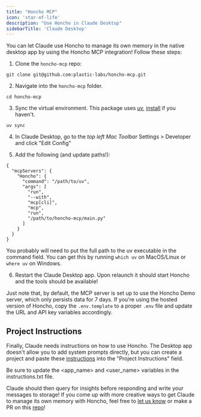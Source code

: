 ```yaml
---
title: "Honcho MCP"
icon: 'star-of-life'
description: "Use Honcho in Claude Desktop"
sidebarTitle: 'Claude Desktop'
---
```


You can let Claude use Honcho to manage its own memory in the native desktop app by using the Honcho MCP integration! Follow these steps:

1. Clone the `honcho-mcp` repo:

```
git clone git@github.com:plastic-labs/honcho-mcp.git
```

2. Navigate into the `honcho-mcp` folder.

```
cd honcho-mcp
```

3. Sync the virtual environment. This package uses [uv](https://docs.astral.sh/uv/), [install](https://docs.astral.sh/uv/#installation) if you haven't.

```
uv sync 
```

4. In Claude Desktop, go to the *top left Mac Toolbar* Settings > Developer and click "Edit Config"

5. Add the following (and update paths!):

```
{
  "mcpServers": {
    "Honcho": {
      "command": "/path/to/uv",
      "args": [
        "run",
        "--with",
        "mcp[cli]",
        "mcp",
        "run",
        "/path/to/honcho-mcp/main.py"
      ]
    }
  }
}
```

<Warning>You probably will need to put the full path to the uv executable in the command field. You can get this by running `which uv` on MacOS/Linux or `where uv` on Windows.</Warning>

6. Restart the Claude Desktop app. Upon relaunch it should start Honcho and the tools should be available! 

Just note that, by default, the MCP server is set up to use the Honcho Demo server, which only persists data for 7 days. If you're using the hosted version of Honcho, copy the `.env.template` to a proper `.env` file and update the URL and API key variables accordingly.

## Project Instructions

Finally, Claude needs instructions on how to use Honcho. The Desktop app doesn't allow you to add system prompts directly, but you can create a project and paste these [instructions](https://github.com/plastic-labs/honcho-mcp/blob/main/instructions.txt) into the "Project Instructions" field.

<Note>Be sure to update the \<app_name\> and \<user_name\> variables in the instructions.txt file.</Note>

Claude should then query for insights before responding and write your messages to storage! If you come up with more creative ways to get Claude to manage its own memory with Honcho, feel free to [let us know](https://discord.gg/plasticlabs) or make a PR on this [repo](https://github.com/plastic-labs/honcho-mcp/tree/main)!